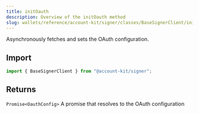 ```yaml
---
title: initOauth
description: Overview of the initOauth method
slug: wallets/reference/account-kit/signer/classes/BaseSignerClient/initOauth
---
```


Asynchronously fetches and sets the OAuth configuration.

## Import

```ts
import { BaseSignerClient } from "@account-kit/signer";
```

## Returns

`Promise<OauthConfig>`
A promise that resolves to the OAuth configuration
